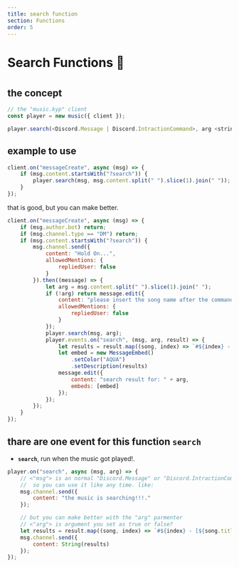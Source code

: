 ---
title: search function
section: Functions
order: 5
---
#
#
#
# Search Functions 🧪
#
#
#
## the concept

```js
// the "music.kyp" client
const player = new music({ client });

player.search(<Discord.Message | Discord.IntractionCommand>, arg <string>)

```

## example to use

```js
client.on("messageCreate", async (msg) => {
    if (msg.content.startsWith("?search")) {
        player.search(msg, msg.content.split(" ").slice(1).join(" "));
    }
});
```

that is good, but you can make better.

```js
client.on("messageCreate", async (msg) => {
    if (msg.author.bot) return;
    if (msg.channel.type == "DM") return;
    if (msg.content.startsWith("?search")) {
        msg.channel.send({
            content: "Hold On...",
            allowedMentions: {
                repliedUser: false
            }
        }).then((message) => {
            let arg = msg.content.split(" ").slice(1).join(" ");
            if (!arg) return message.edit({
                content: "please insert the song name after the command!?.",
                allowedMentions: {
                    repliedUser: false
                }
            });
            player.search(msg, arg);
            player.events.on("search", (msg, arg, result) => {
                let results = result.map((song, index) => `#${index} - [${song.title}](${song.url})`).slice(0, 10).join("\n")
                let embed = new MessageEmbed()
                    .setColor("AQUA")
                    .setDescription(results)
                message.edit({
                    content: "search result for: " + arg,
                    embeds: [embed]
                });
            });
        });
    }
});
```

## thare are one event for this function **`search`**


- **`search`**, run when the music got played!.

```js
player.on("search", async (msg, arg) => {
    // <"msg"> is an normal "Discord.Message" or "Discord.IntractionCommand",
    //  so you can use it like any time. like:
    msg.channel.send({
        content: "the music is searching!!!."
    });

    // but you can make better with the "arg" parmenter
    // <"arg"> is argument you set as true or false?
    let results = result.map((song, index) => `#${index} - [${song.title}](${song.url})`).slice(0, 10).join("\n")
    msg.channel.send({
        content: String(results)
    });
});
```